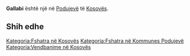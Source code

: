 {{Fshat në 
 | Emri                = Gallabi
 | EmriAlt                = 
 | NAME_SHORT_FORM=      
 | NAME_GENERIC=      
 | NAME_SORT_NAME_RO=      GALLABI
 | FULL_NAME_RO = Gallabi
 | FULL_NAME_ND_RO=Gallabi
 | SORT_NAME_RG=GALLABI
 | FULL_NAME_RG=Gallabi
 | FULL_NAME_ND_RG=Gallabi
 | SRP_NAME_SHORT_FORM=      
 | SRP_NAME_GENERIC=      
 | SRP_NAME_SORT_NAME_RO=      
 | SRP_FULL_NAME_RO = 
 | SRP_FULL_NAME_ND_RO=
 | SRP_SORT_NAME_RG=
 | SRP_FULL_NAME_RG=
 | SRP_FULL_NAME_ND_RG=
 | Emri (Rasa dhanore) = 
 | Figura              = 
 | Shteti              = Kosovo
 | Komuna              = Podujevë
 | Kodi postar         = 
 | Sipërfaqja          = 

 | Popullsia           = 

 | Regj. i popullsisë  = 
 | Dend. e popullsisë  = 
 | Faqja zyrtare       = 
 <!--- Koordinatat ----> 
 | Gjerësia            = 42.817778
 | Gjatësia            = 21.343333
 | Lartësia            = 
}}
'''Gallabi''' është një [[]] në [[Podujevë]] të [[Kosovës]].

<!-- == Gjeografia == -->
<!-- == Historia == -->
<!-- == Demografia == -->
== Shih edhe ==
{{Komuna Podujevë}}
{{Kosovo-Administrata-Cung}}

[[Kategoria:Fshatra në Kosovës]]
[[Kategoria:Fshatra në Kommunes Podujevë]]
[[Kategoria:Vendbanime në Kosovës]]